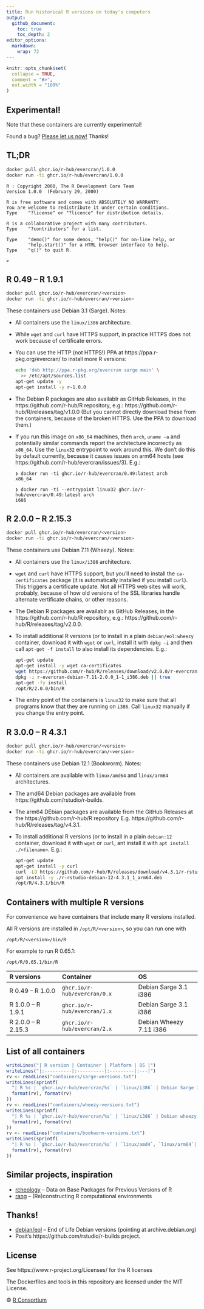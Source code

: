 ```yaml
---
title: Run historical R versions on today's computers
output:
  github_document:
    toc: true
    toc_depth: 2
editor_options:
  markdown:
    wrap: 72
---
```


<!-- README.md is generated from README.Rmd. Please edit that file -->

```r
knitr::opts_chunk$set(
  collapse = TRUE,
  comment = "#>",
  out.width = "100%"
)
```

## Experimental!

Note that these containers are currently experimental!

Found a bug?
[Please let us now!](https://github.com/r-hub/evercran/issues/new)
Thanks!

## TL;DR

```sh
docker pull ghcr.io/r-hub/evercran/1.0.0
docker run -ti ghcr.io/r-hub/evercran/1.0.0
```

```
R : Copyright 2000, The R Development Core Team
Version 1.0.0  (February 29, 2000)

R is free software and comes with ABSOLUTELY NO WARRANTY.
You are welcome to redistribute it under certain conditions.
Type	"?license" or "?licence" for distribution details.

R is a collaborative project with many contributors.
Type	"?contributors" for a list.

Type	"demo()" for some demos, "help()" for on-line help, or
    	"help.start()" for a HTML browser interface to help.
Type	"q()" to quit R.

>
```

## R 0.49 -- R 1.9.1

```sh
docker pull ghcr.io/r-hub/evercran/<version>
docker run -ti ghcr.io/r-hub/evercran/<version>
```

These containers use Debian 3.1 (Sarge). Notes:

* All containers use the `linux/i386` architecture.
* While `wget` and `curl` have HTTPS support, in practice HTTPS
  does not work because of certificate errors.
* You can use the HTTP (not HTTPS!) PPA at https://ppa.r-pkg.org/evercran/
  to install more R versions:
  ```sh
  echo 'deb http://ppa.r-pkg.org/evercran sarge main' \
    >> /etc/apt/sources.list
  apt-get update -y
  apt-get install -y r-1.0.0
  ```
* The Debian R packages are also availablr as GitHub Releases, in the
  https://github.com/r-hub/R repository, e.g.:
  https://github.com/r-hub/R/releases/tag/v1.0.0
  (But you cannot directly download these from the containers, because
  of the broken HTTPS. Use the PPA to download them.)
* If you run this image on `x86_64` machines, then `arch`, `uname -a` and
  potentially similar commands report the architecture incorrectly as
  `x86_64`. Use the `linux32` entrypoint to work around this. We don't do
  this by default currently, because it causes issues on arm64 hosts
  (see https://github.com/r-hub/evercran/issues/3). E.g.:
  ```
  ❯ docker run -ti ghcr.io/r-hub/evercran/0.49:latest arch
  x86_64

  ❯ docker run -ti --entrypoint linux32 ghcr.io/r-hub/evercran/0.49:latest arch
  i686
  ```

## R 2.0.0 -- R 2.15.3

```sh
docker pull ghcr.io/r-hub/evercran/<version>
docker run -ti ghcr.io/r-hub/evercran/<version>
```

These containers use Debian 7.11 (Wheezy). Notes:

* All containers use the `linux/i386` architecture.
* `wget` and `curl` have HTTPS support, but you'll need to install the
  `ca-certificates` package (it is automatically installed if you install
  `curl`). This triggers a certificate update. Not all HTTPS web sites
  will work, probably, because of how old versions of the SSL libraries
  handle alternate vertificate chains, or other reasons.
* The Debian R packages are availablr as GitHub Releases, in the
  https://github.com/r-hub/R repository, e.g.:
  https://github.com/r-hub/R/releases/tag/v2.0.0.
* To install additional R versions (or to install in a plain
  `debian/eol:wheezy` container, download it with `wget` or `curl`, install it
  with `dpkg -i` and then call `apt-get -f install` to also install its
  dependencies. E.g.:
  ```sh
  apt-get update
  apt-get install -y wget ca-certificates
  wget https://github.com/r-hub/R/releases/download/v2.0.0/r-evercran-debian-7.11-2.0.0_1-1_i386.deb
  dpkg -i r-evercran-debian-7.11-2.0.0_1-1_i386.deb || true
  apt-get -fy install
  /opt/R/2.0.0/bin/R
  ```
* The entry point of the containers is `linux32` to make sure that all
  programs know that they are running on `i386`. Call `linux32` manually
  if you change the entry point.

## R 3.0.0 -- R 4.3.1

```sh
docker pull ghcr.io/r-hub/evercran/<version>
docker run -ti ghcr.io/r-hub/evercran/<version>
```

These containers use Debian 12.1 (Bookworm). Notes:

* All containers are available with `linux/amd64` and `linux/arm64` 
  architectures.
* The amd64 Debian packages are available from
  https://github.com/rstudio/r-builds.
* The arm64 DEbian packages are available from the GitHub Releases at the
  https://github.com/r-hub/R repository E.g. 
  https://github.com/r-hub/R/releases/tag/v4.3.1.
* To install additional R versions (or to install in a plain
  `debian:12` container, download it with `wget` or `curl`, ant install it
  with `apt install ./<filename>`. E.g.:
  ```sh
  apt-get update
  apt-get install -y curl
  curl -LO https://github.com/r-hub/R/releases/download/v4.3.1/r-rstudio-debian-12-4.3.1_1_arm64.deb
  apt install -y ./r-rstudio-debian-12-4.3.1_1_arm64.deb
  /opt/R/4.3.1/bin/R
  ```

  


## Containers with multiple R versions

For convenience we have containers that include many R versions installed.

All R versions are installed in `/opt/R/<version>`, so you can run one with
```
/opt/R/<version>/bin/R
```
For example to run R 0.65.1:
```
/opt/R/0.65.1/bin/R
```

| R versions          | Container                    | OS                      |
|:--------------------|:-----------------------------|:------------------------|
| R 0.49  -- R 1.0.0  | `ghcr.io/r-hub/evercran/0.x` | Debian Sarge 3.1 i386   |
| R 1.0.0 -- R 1.9.1  | `ghcr.io/r-hub/evercran/1.x` | Debian Sarge 3.1 i386   |
| R 2.0.0 -- R 2.15.3 | `ghcr.io/r-hub/evercran/2.x` | Debian Wheezy 7.11 i386 |

## List of all containers

```r
writeLines("| R version | Container | Platform | OS |")
writeLines("|:----------|:----------|:---------|:---|")
rv <- readLines("containers/sarge-versions.txt")
writeLines(sprintf(
  "| R %s | `ghcr.io/r-hub/evercran/%s` | `linux/i386` | Debian Sarge 3.1 i386 |",
  format(rv), format(rv)
))
rv <- readLines("containers/wheezy-versions.txt")
writeLines(sprintf(
  "| R %s | `ghcr.io/r-hub/evercran/%s` | `linux/i386` | Debian wheezy 7.11 i386 |",
  format(rv), format(rv)
))
rv <- readLines("containers/bookworm-versions.txt")
writeLines(sprintf(
  "| R %s | `ghcr.io/r-hub/evercran/%s` | `linux/amd4`, `linux/arm64`| Debian bookworm 12.1 |",
  format(rv), format(rv)
))
```

## Similar projects, inspiration

* [rcheology](https://github.com/hughjonesd/rcheology) --
Data on Base Packages for Previous Versions of R
* [rang](https://github.com/chainsawriot/rang) --
(Re)constructing R computational environments

## Thanks!

* [debian/eol](https://hub.docker.com/r/debian/eol/) --
End of Life Debian versions (pointing at archive.debian.org)
* Posit's https://github.com/rstudio/r-builds project.

## License

See https://www.r-project.org/Licenses/ for the R licenses

The Dockerfiles and tools in this repository are licensed under the
MIT License.

© [R Consortium](https://github.com/rconsortium)
